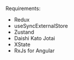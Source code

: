 Requirements:

- Redux
- useSyncExternalStore
- Zustand
- Daishi Kato Jotai
- XState
- RxJs for Angular
